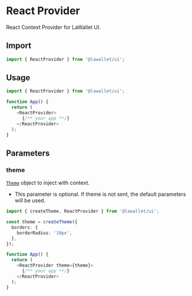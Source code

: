 # React Provider

React Context Provider for LaWallet UI.

## Import

```ts
import { ReactProvider } from '@lawallet/ui';
```

## Usage

```ts filename="App.tsx"
import { ReactProvider } from '@lawallet/ui';

function App() {
  return (
    <ReactProvider>
      {/** your app **/}
    </ReactProvider>
  );
}
```

## Parameters

### theme

[`Theme`](/ui/createTheme#theme) object to inject with context.

- This parameter is optional. If theme is not sent, the default parameters will be used.

```ts filename="App.tsx"
import { createTheme, ReactProvider } from '@lawallet/ui';

const theme = createTheme({
  borders: {
    borderRadius: '10px',
  },
});

function App() {
  return (
    <ReactProvider theme={theme}>
      {/** your app **/}
    </ReactProvider>
  );
}
```
